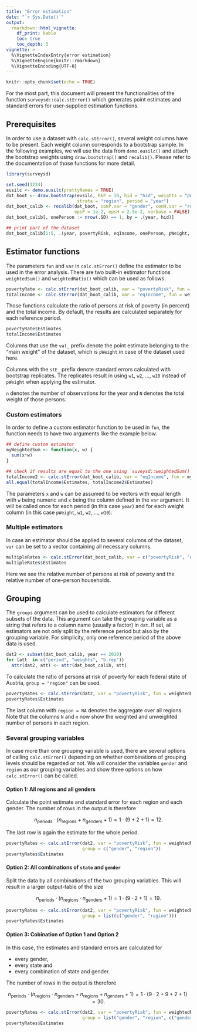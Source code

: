 ```yaml
---
title: "Error estimation"
date: "`r Sys.Date()`"
output: 
  rmarkdown::html_vignette:
    df_print: kable
    toc: true
    toc_depth: 3
vignette: >
  %\VignetteIndexEntry{error estimation}
  %\VignetteEngine{knitr::rmarkdown}
  %\VignetteEncoding{UTF-8}
---
```


```r
knitr::opts_chunk$set(echo = TRUE)
```

For the most part, this document will present the functionalities of the function 
`surveysd::calc.stError()` which generates point estimates and standard errors for
user-supplied estimation functions.

## Prerequisites

In order to use a dataset with `calc.stError()`, several weight columns have to be present. Each
weight column corresponds to a bootstrap sample. In the following examples, we will use the data 
from `demo.eusilc()` and attach the bootstrap weights using `draw.bootstrap()` and `recalib()`. Please 
refer to the documentation of those functions for more detail.

```r
library(surveysd)

set.seed(1234)
eusilc <- demo.eusilc(prettyNames = TRUE)
dat_boot <- draw.bootstrap(eusilc, REP = 10, hid = "hid", weights = "pWeight",
                           strata = "region", period = "year")
dat_boot_calib <- recalib(dat_boot, conP.var = "gender", conH.var = "region",
                          epsP = 1e-2, epsH = 2.5e-2, verbose = FALSE)
dat_boot_calib[, onePerson := nrow(.SD) == 1, by = .(year, hid)]

## print part of the dataset
dat_boot_calib[1:5, .(year, povertyRisk, eqIncome, onePerson, pWeight, w1, w2, w3, w4, w5)]
```


## Estimator functions

The parameters `fun` and `var` in `calc.stError()` define the estimator to be used in the error 
analysis. There are two built-in estimator functions `weightedSum()` and `weightedRatio()` which can
be used as follows.


```r
povertyRate <- calc.stError(dat_boot_calib, var = "povertyRisk", fun = weightedRatio)
totalIncome <- calc.stError(dat_boot_calib, var = "eqIncome", fun = weightedSum)
```

Those functions calculate the ratio of persons at risk of poverty (in percent) and the total income.
By default, the results are calculated separately for each reference period.

```r
povertyRate$Estimates
totalIncome$Estimates
```

Columns that use the `val_` prefix denote the point estimate belonging to the "main weight" of the
dataset, which is `pWeight` in case of the dataset used here.

Columns with the `stE_` prefix denote standard errors calculated with bootstrap replicates. The
replicates result in using `w1`, `w2`, ..., `w10` instead of `pWeight` when applying the estimator.

`n` denotes the number of observations for the year and `N` denotes the total weight of those
persons.

### Custom estimators

In order to define a custom estimator function to be used in `fun`, the function needs to have
two arguments like the example below.

```r
## define custom estimator
myWeightedSum <- function(x, w) {
  sum(x*w)
}

## check if results are equal to the one using `suveysd::weightedSum()`
totalIncome2 <- calc.stError(dat_boot_calib, var = "eqIncome", fun = myWeightedSum)
all.equal(totalIncome$Estimates, totalIncome2$Estimates)
```

The parameters `x` and `w` can be assumed to be vectors with equal length with `w` being numeric and
`x` being the column defined in the `var` argument. It will be called once for each period (in this
case `year`) and for each weight column (in this case `pWeight`, `w1`, `w2`, ..., `w10`).

### Multiple estimators

In case an estimator should be applied to several columns of the dataset, `var` can be set to
a vector containing all necessary columns.

```r
multipleRates <- calc.stError(dat_boot_calib, var = c("povertyRisk", "onePerson"), fun = weightedRatio)
multipleRates$Estimates
```
Here we see the relative number of persons at risk of poverty and the relative number of one-person
households.

## Grouping

The `groups` argument can be used to calculate estimators for different subsets of the data. This
argument can take the grouping variable as a string that refers to a column name (usually a factor) 
in `dat`. If set, all estimators are not only split by the reference period but also by the
grouping variable. For simplicity, only one reference period of the above data is used.

```r
dat2 <- subset(dat_boot_calib, year == 2010)
for (att  in c("period", "weights", "b.rep"))
  attr(dat2, att) <- attr(dat_boot_calib, att)
```

To calculate the ratio of persons at risk of poverty for each federal state of Austria, 
`group = "region"` can be used.

```r
povertyRates <- calc.stError(dat2, var = "povertyRisk", fun = weightedRatio, group = "region")
povertyRates$Estimates
```

The last column with `region = NA` denotes the aggregate over all regions. Note that the
columns `N` and `n` now show the weighted and unweighted number of persons in each region.

### Several grouping variables

In case more than one grouping variable is used, there are several options of calling 
`calc.stError()` depending on whether combinations of grouping levels should be regarded or not.
We will consider the variables `gender` and `region` as our grouping variables and show three 
options on how `calc.stError()` can be called.

#### Option 1: All regions and all genders

Calculate the point estimate and standard error for each region and each gender. The number of 
rows in the output is therefore 

$$n_\text{periods}\cdot(n_\text{regions} + n_\text{genders} + 1) = 1\cdot(9 + 2 + 1) = 12.$$

The last row is again the estimate for the whole period.

```r
povertyRates <- calc.stError(dat2, var = "povertyRisk", fun = weightedRatio, 
                             group = c("gender", "region"))
povertyRates$Estimates

```

#### Option 2: All combinations of `state` and `gender`

Split the data by all combinations of the two grouping variables. This will result in a larger 
output-table of the size

$$n_\text{periods}\cdot(n_\text{regions} \cdot n_\text{genders} + 1) = 1\cdot(9\cdot2 + 1)= 19.$$

```r
povertyRates <- calc.stError(dat2, var = "povertyRisk", fun = weightedRatio, 
                             group = list(c("gender", "region")))
povertyRates$Estimates
```

#### Option 3: Cobination of Option 1 and Option 2

In this case, the estimates and standard errors are calculated for

* every gender,
* every state and
* every combination of state and gender.

The number of rows in the output is therefore 

$$n_\text{periods}\cdot(n_\text{regions} \cdot n_\text{genders} + n_\text{regions} + n_\text{genders} + 1) = 1\cdot(9\cdot2 + 9 + 2 + 1) = 30.$$

```r
povertyRates <- calc.stError(dat2, var = "povertyRisk", fun = weightedRatio, 
                             group = list("gender", "region", c("gender", "region")))
povertyRates$Estimates
```

